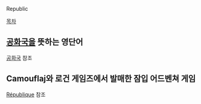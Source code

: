 Republic

[[목차]]

== [[공화국]]을 뜻하는 영단어 ==
[[공화국]] 참조

== Camouflaj와 로건 게임즈에서 발매한 잠입 어드벤쳐 게임 ==
[[République]] 참조
